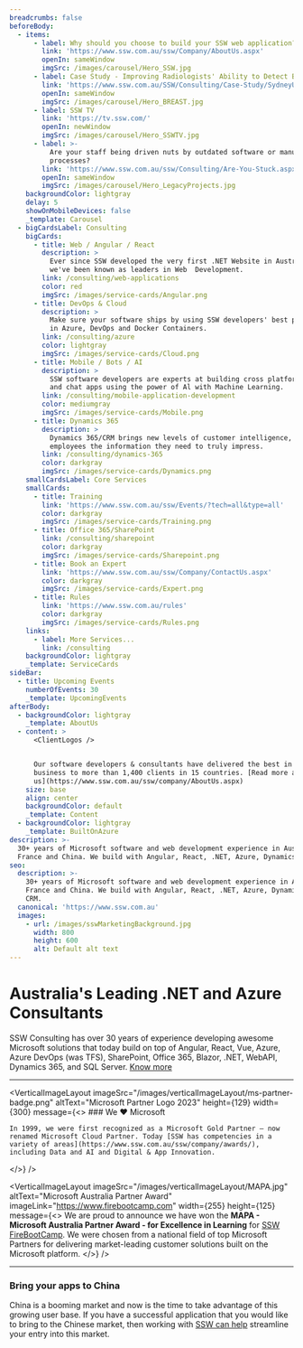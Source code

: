 ```yaml
---
breadcrumbs: false
beforeBody:
  - items:
      - label: Why should you choose to build your SSW web application?
        link: 'https://www.ssw.com.au/ssw/Company/AboutUs.aspx'
        openIn: sameWindow
        imgSrc: /images/carousel/Hero_SSW.jpg
      - label: Case Study - Improving Radiologists' Ability to Detect Breast Cancer
        link: 'https://www.ssw.com.au/SSW/Consulting/Case-Study/SydneyUni.aspx'
        openIn: sameWindow
        imgSrc: /images/carousel/Hero_BREAST.jpg
      - label: SSW TV
        link: 'https://tv.ssw.com/'
        openIn: newWindow
        imgSrc: /images/carousel/Hero_SSWTV.jpg
      - label: >-
          Are your staff being driven nuts by outdated software or manual
          processes?
        link: 'https://www.ssw.com.au/ssw/Consulting/Are-You-Stuck.aspx'
        openIn: sameWindow
        imgSrc: /images/carousel/Hero_LegacyProjects.jpg
    backgroundColor: lightgray
    delay: 5
    showOnMobileDevices: false
    _template: Carousel
  - bigCardsLabel: Consulting
    bigCards:
      - title: Web / Angular / React
        description: >
          Ever since SSW developed the very first .NET Website in Australia,
          we've been known as leaders in Web  Development.
        link: /consulting/web-applications
        color: red
        imgSrc: /images/service-cards/Angular.png
      - title: DevOps & Cloud
        description: >
          Make sure your software ships by using SSW developers' best practices
          in Azure, DevOps and Docker Containers.
        link: /consulting/azure
        color: lightgray
        imgSrc: /images/service-cards/Cloud.png
      - title: Mobile / Bots / AI
        description: >
          SSW software developers are experts at building cross platform mobile
          and chat apps using the power of Al with Machine Learning.
        link: /consulting/mobile-application-development
        color: mediumgray
        imgSrc: /images/service-cards/Mobile.png
      - title: Dynamics 365
        description: >
          Dynamics 365/CRM brings new levels of customer intelligence, providing
          employees the information they need to truly impress.
        link: /consulting/dynamics-365
        color: darkgray
        imgSrc: /images/service-cards/Dynamics.png
    smallCardsLabel: Core Services
    smallCards:
      - title: Training
        link: 'https://www.ssw.com.au/ssw/Events/?tech=all&type=all'
        color: darkgray
        imgSrc: /images/service-cards/Training.png
      - title: Office 365/SharePoint
        link: /consulting/sharepoint
        color: darkgray
        imgSrc: /images/service-cards/Sharepoint.png
      - title: Book an Expert
        link: 'https://www.ssw.com.au/ssw/Company/ContactUs.aspx'
        color: darkgray
        imgSrc: /images/service-cards/Expert.png
      - title: Rules
        link: 'https://www.ssw.com.au/rules'
        color: darkgray
        imgSrc: /images/service-cards/Rules.png
    links:
      - label: More Services...
        link: /consulting
    backgroundColor: lightgray
    _template: ServiceCards
sideBar:
  - title: Upcoming Events
    numberOfEvents: 30
    _template: UpcomingEvents
afterBody:
  - backgroundColor: lightgray
    _template: AboutUs
  - content: >
      <ClientLogos />


      Our software developers & consultants have delivered the best in the
      business to more than 1,400 clients in 15 countries. [Read more about
      us](https://www.ssw.com.au/ssw/company/AboutUs.aspx)
    size: base
    align: center
    backgroundColor: default
    _template: Content
  - backgroundColor: lightgray
    _template: BuiltOnAzure
description: >-
  30+ years of Microsoft software and web development experience in Australia,
  France and China. We build with Angular, React, .NET, Azure, Dynamics 365 CRM.
seo:
  description: >-
    30+ years of Microsoft software and web development experience in Australia,
    France and China. We build with Angular, React, .NET, Azure, Dynamics 365
    CRM.
  canonical: 'https://www.ssw.com.au'
  images:
    - url: /images/sswMarketingBackground.jpg
      width: 800
      height: 600
      alt: Default alt text
---
```


# Australia's Leading .NET and Azure Consultants

SSW Consulting has over 30 years of experience developing awesome Microsoft solutions that today build on top of Angular, React, Vue, Azure, Azure DevOps (was TFS), SharePoint, Office 365, Blazor, .NET, WebAPI, Dynamics 365, and SQL Server. [Know more](https://www.ssw.com.au/ssw/Company/AboutUs.aspx)

***

<VerticalImageLayout
  imageSrc="/images/verticalImageLayout/ms-partner-badge.png"
  altText="Microsoft Partner Logo 2023"
  height={129}
  width={300}
  message={<>
    ### We ❤️ Microsoft
    
    In 1999, we were first recognized as a Microsoft Gold Partner – now renamed Microsoft Cloud Partner. Today [SSW has competencies in a variety of areas](https://www.ssw.com.au/ssw/company/awards/), including Data and AI and Digital & App Innovation.
  </>}
/>

<VerticalImageLayout
  imageSrc="/images/verticalImageLayout/MAPA.jpg"
  altText="Microsoft Australia Partner Award"
  imageLink="https://www.firebootcamp.com"
  width={255}
  height={125}
  message={<>
    We are proud to announce we have won the **MAPA - Microsoft Australia
    Partner Award - for Excellence in Learning** for [SSW
    FireBootCamp](https://www.firebootcamp.com/). We were chosen from a
    national field of top Microsoft Partners for delivering market-leading
    customer solutions built on the Microsoft platform.
  </>}
/>

***

### Bring your apps to China <Flag country="China" />

China is a booming market and now is the time to take advantage of this growing user base. If you have a successful application that you would like to bring to the Chinese market, then working with [SSW can help](/consulting/chinafy-app) streamline your entry into this market.
